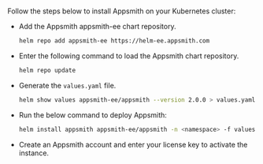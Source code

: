 # 

<HideElements/>

Follow the steps below to install Appsmith on your Kubernetes cluster:

<ul className="circle"> 
<li> Add the Appsmith appsmith-ee chart repository. 

```bash
helm repo add appsmith-ee https://helm-ee.appsmith.com
```    
</li>
<li>Enter the following command to load the Appsmith chart repository.

```bash
helm repo update
```    
</li>
<li>Generate the <code>values.yaml</code> file.

```bash
helm show values appsmith-ee/appsmith --version 2.0.0 > values.yaml
```    
</li>
<li> Run the below command to deploy Appsmith:

```bash
helm install appsmith appsmith-ee/appsmith -n <namespace> -f values.yaml
```
</li>
<li> Create an Appsmith account and enter your license key to activate the instance.
</li>
</ul>